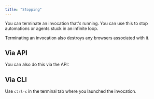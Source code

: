 ```yaml
---
title: "Stopping"
---
```



You can terminate an invocation that's running. You can use this to stop automations or agents stuck in an infinite loop.

<Info>
Terminating an invocation also destroys any browsers associated with it.
</Info>

## Via API
You can also do this via the API:

<StopInvocation />

## Via CLI
Use `ctrl-c` in the terminal tab where you launched the invocation.
